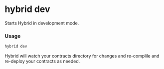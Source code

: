 # hybrid dev

Starts Hybrid in development mode.

### Usage

```bash
hybrid dev
```

Hybrid will watch your contracts directory for changes and re-complile and re-deploy your contracts as needed.
